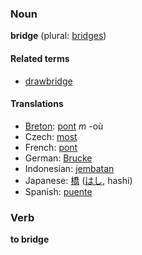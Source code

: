 === Noun ===
'''bridge''' (plural: [[bridges]])

==== Related terms ====
*[[drawbridge]]

==== Translations ====
*[[Breton]]: [[pont]] ''m'' -où
*Czech: [[most]]
*French: [[pont]]
*German: [[Brucke]]
*Indonesian: [[jembatan]]
*Japanese: [[橋]] ([[はし]], hashi)
*Spanish: [[puente]]

===Verb===
'''to bridge'''